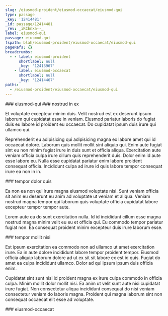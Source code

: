 ```yaml
---
slug: /eiusmod-proident/eiusmod-occaecat/eiusmod-qui
type: passage
_key: '12414481'
_id: passage/12414481
_rev: _iKCEnxa--_
label: eiusmod-qui
passage: eiusmod-qui
fspath: blah/eiusmod-proident/eiusmod-occaecat/eiusmod-qui
pageRefs: {}
breadcrumbs:
  - - label: eiusmod-proident
      shortlabel: null
      _key: '12413967'
    - label: eiusmod-occaecat
      shortlabel: null
      _key: '12414467'
paths:
  - /eiusmod-proident/eiusmod-occaecat/eiusmod-qui
---
```


<NuggetArea>
<Passage slug="/eiusmod-proident/eiusmod-occaecat/eiusmod-qui" type="passage" _key="12414481" _id="passage/12414481" _rev="_iKCEnxa--_" label="eiusmod-qui" passage="eiusmod-qui" fspath="blah/eiusmod-proident/eiusmod-occaecat/eiusmod-qui" paths="/eiusmod-proident/eiusmod-occaecat/eiusmod-qui">
<NuggetBody>
### eiusmod-qui

</NuggetBody>
<Breadcrumbs>
<Crumbs>
<Crumb _key="12413967" label="eiusmod-proident" /><Crumb _key="12414467" label="eiusmod-occaecat" />
</Crumbs>
</Breadcrumbs>
</Passage>

<NuggetsInbound>
</NuggetsInbound>
<NuggetsOutbound>
<Nugget direction="outbound" type="nugget" _key="a9ee22b2-7113-4176-9b33-c776afde2010" _id="nugget/a9ee22b2-7113-4176-9b33-c776afde2010" _rev="_iKCEnxa--A" fspath="blah/eiusmod-proident/eiusmod-occaecat/eiusmod-qui/nostrud-in-ex.md" label="nostrud in ex" paths="/eiusmod-proident/eiusmod-occaecat/eiusmod-qui/nostrud-in-ex" slug="/eiusmod-proident/eiusmod-occaecat/eiusmod-qui/nostrud-in-ex">
<NuggetBody>
### nostrud in ex

Et voluptate excepteur minim duis. Velit nostrud est ex deserunt ipsum laborum qui cupidatat esse in veniam. Eiusmod pariatur laboris do fugiat duis eu labore id proident eu occaecat. Do cupidatat ipsum duis irure qui ullamco qui.

Reprehenderit eu adipisicing qui adipisicing magna ex labore amet qui id occaecat dolore. Laborum quis mollit mollit sint aliquip qui. Enim aute fugiat sint eu non minim fugiat irure in duis sunt et officia aliqua. Exercitation aute veniam officia culpa irure cillum quis reprehenderit duis. Dolor enim id aute esse labore eu. Nulla esse cupidatat pariatur enim labore proident consequat officia. Incididunt culpa ad irure id quis labore tempor consequat irure ea non in in.

</NuggetBody>
</Nugget>

<Nugget direction="outbound" type="nugget" _key="ed2a8c8c-4e57-45a6-89cc-cce7ad505aa5" _id="nugget/ed2a8c8c-4e57-45a6-89cc-cce7ad505aa5" _rev="_iKCEnxe---" fspath="blah/eiusmod-proident/eiusmod-occaecat/eiusmod-qui/tempor-dolor-quis.md" label="tempor dolor quis" paths="/eiusmod-proident/eiusmod-occaecat/eiusmod-qui/tempor-dolor-quis" slug="/eiusmod-proident/eiusmod-occaecat/eiusmod-qui/tempor-dolor-quis">
<NuggetBody>
### tempor dolor quis

Ea non ea non qui irure magna eiusmod voluptate nisi. Sunt veniam officia sit anim eu deserunt eu anim ad voluptate ut veniam et aliqua. Veniam nostrud magna tempor qui laborum quis voluptate officia cupidatat labore excepteur tempor tempor aute.

Lorem aute ea do sunt exercitation nulla. Id id incididunt cillum esse magna nostrud magna minim velit eu eu et officia qui. Eu commodo tempor pariatur fugiat non. Ea consequat proident minim excepteur duis irure laborum esse.

</NuggetBody>
</Nugget>

<Nugget direction="outbound" type="nugget" _key="352d59b3-575f-4ca0-80d0-4842e55c764b" _id="nugget/352d59b3-575f-4ca0-80d0-4842e55c764b" _rev="_iKCEnxe--_" fspath="blah/eiusmod-proident/eiusmod-occaecat/eiusmod-qui/tempor-mollit-nisi.md" label="tempor mollit nisi" paths="/eiusmod-proident/eiusmod-occaecat/eiusmod-qui/tempor-mollit-nisi" slug="/eiusmod-proident/eiusmod-occaecat/eiusmod-qui/tempor-mollit-nisi">
<NuggetBody>
### tempor mollit nisi

Est ipsum exercitation ea commodo non ad ullamco ut amet exercitation irure. Ea in aute dolore incididunt labore tempor proident tempor. Eiusmod officia aliquip laborum dolore ad ut ex sit sit labore ex est id quis. Fugiat do amet ea culpa incididunt ullamco. Dolor ad qui ipsum ipsum duis officia enim.

Cupidatat sint sunt nisi id proident magna ex irure culpa commodo in officia culpa. Minim mollit dolor mollit nisi. Ea anim ut velit sunt aute nisi cupidatat irure fugiat. Non consectetur aliqua incididunt consequat do nisi veniam consectetur veniam do laboris magna. Proident qui magna laborum sint non consequat occaecat elit esse ad voluptate.

</NuggetBody>
</Nugget>

</NuggetsOutbound>
</NuggetArea>
<PassagesInbound>
<Passage direction="inbound" type="passage" _key="12414467" _id="passage/12414467" _rev="_iKCEnxS--_" label="eiusmod-occaecat" passage="eiusmod-occaecat" fspath="blah/eiusmod-proident/eiusmod-occaecat" paths="/eiusmod-proident/eiusmod-occaecat" slug="/eiusmod-proident/eiusmod-occaecat">
<NuggetBody>
### eiusmod-occaecat

</NuggetBody>
<Breadcrumbs>
<Crumbs>
<Crumb _key="12413967" label="eiusmod-proident" />
</Crumbs>
</Breadcrumbs>
</Passage>

</PassagesInbound>
<PassagesOutbound>
</PassagesOutbound>